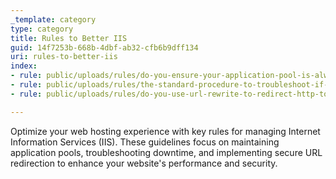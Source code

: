 ```yaml
---
_template: category
type: category
title: Rules to Better IIS
guid: 14f7253b-668b-4dbf-ab32-cfb6b9dff134
uri: rules-to-better-iis
index:
- rule: public/uploads/rules/do-you-ensure-your-application-pool-is-always-running/rule.mdx
- rule: public/uploads/rules/the-standard-procedure-to-troubleshoot-if-a-website-is-down/rule.mdx
- rule: public/uploads/rules/do-you-use-url-rewrite-to-redirect-http-to-https/rule.mdx

---
```


Optimize your web hosting experience with key rules for managing Internet Information Services (IIS). These guidelines focus on maintaining application pools, troubleshooting downtime, and implementing secure URL redirection to enhance your website's performance and security.

